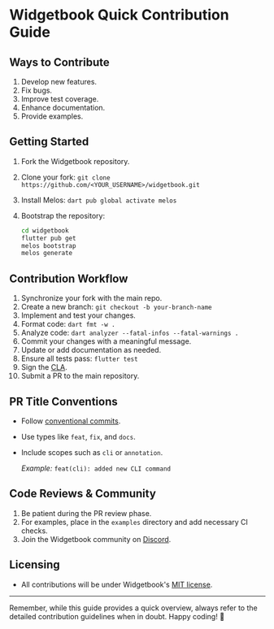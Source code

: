 # Widgetbook Quick Contribution Guide

## Ways to Contribute

1. Develop new features.
2. Fix bugs.
3. Improve test coverage.
4. Enhance documentation.
5. Provide examples.

## Getting Started

1. Fork the Widgetbook repository.
2. Clone your fork:
   `git clone https://github.com/<YOUR_USERNAME>/widgetbook.git`
3. Install Melos: `dart pub global activate melos`
4. Bootstrap the repository:

   ```bash
   cd widgetbook
   flutter pub get
   melos bootstrap
   melos generate
   ```

## Contribution Workflow

1. Synchronize your fork with the main repo.
2. Create a new branch: `git checkout -b your-branch-name`
3. Implement and test your changes.
4. Format code: `dart fmt -w .`
5. Analyze code: `dart analyzer --fatal-infos --fatal-warnings .`
6. Commit your changes with a meaningful message.
7. Update or add documentation as needed.
8. Ensure all tests pass: `flutter test`
9. Sign the
   [CLA](https://docs.google.com/forms/d/e/1FAIpQLScuRfjUzENsLsmQgqZlGLxMKbFi7zuXoPARyXytoyQrq7ntUw/viewform).
10. Submit a PR to the main repository.

## PR Title Conventions

- Follow [conventional commits](https://www.conventionalcommits.org/en/v1.0.0/).
- Use types like `feat`, `fix`, and `docs`.
- Include scopes such as `cli` or `annotation`.

  _Example:_ `feat(cli): added new CLI command`

## Code Reviews & Community

1. Be patient during the PR review phase.
2. For examples, place in the `examples` directory and add necessary CI checks.
3. Join the Widgetbook community on [Discord](https://discord.gg/zT4AMStAJA).

## Licensing

- All contributions will be under Widgetbook's
  [MIT license](https://github.com/widgetbook/widgetbook/blob/main/LICENSE).

---

Remember, while this guide provides a quick overview, always refer to the
detailed contribution guidelines when in doubt. Happy coding! 🌟
